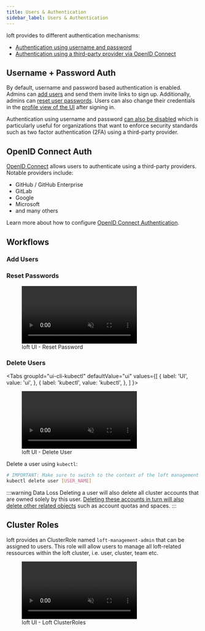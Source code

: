 ```yaml
---
title: Users & Authentication
sidebar_label: Users & Authentication
---
```



loft provides to different authentication mechanisms:
- [Authentication using username and password](#username--password-auth)
- [Authentication using a third-party provider via OpenID Connect](#openid-connect-auth)

## Username + Password Auth
By default, username and password based authentication is enabled. Admins can [add users](#add-users) and send them invite links to sign up. Additionally, admins can [reset user passwords](#reset-passwords). Users can also change their credentials in the [profile view of the UI](../profile/basics.mdx) after signing in.

Authentication using username and password [can also be disabled](./oidc.mdx#disable-password-auth) which is particularly useful for organizations that want to enforce security standards such as two factor authentication (2FA) using a third-party provider.


## OpenID Connect Auth
[OpenID Connect](./oidc.mdx) allows users to authenticate using a third-party providers. Notable providers include:
- GitHub / GitHub Enterprise
- GitLab
- Google
- Microsoft
- and many others

Learn more about how to configure [OpenID Connect Authentication](./oidc.mdx).


## Workflows

### Add Users

<CreateUserFragment/>


### Reset Passwords

<figure class="frame">
  <video controls loop autoplay="true" muted>
    <source src="/img/ui/clusters/reset-password.mp4" type="video/mp4" />
  </video>
  <figcaption>loft UI - Reset Password</figcaption>
</figure>


### Delete Users

<Tabs
  groupId="ui-cli-kubectl"
  defaultValue="ui"
  values={[
    { label: 'UI', value: 'ui', },
    { label: 'kubectl', value: 'kubectl', },
  ]
}>
<TabItem value="ui">

<figure class="frame">
  <video controls loop autoplay="true" muted>
    <source src="/img/ui/clusters/delete-user.mp4" type="video/mp4" />
  </video>
  <figcaption>loft UI - Delete User</figcaption>
</figure>

</TabItem>
<TabItem value="kubectl">

Delete a user using `kubectl`:
```bash
# IMPORTANT: Make sure to switch to the context of the loft management cluster!
kubectl delete user [USER_NAME]
```

</TabItem>
</Tabs>

:::warning Data Loss
Deleting a user will also delete all cluster accounts that are owned solely by this user. [Deleting these accounts in turn will also delete other related objects](../clusters/accounts.mdx#delete-accounts) such as account quotas and spaces.
:::


## Cluster Roles
loft provides an ClusterRole named `loft-management-admin` that can be assigned to users. This role will allow users to manage all loft-related ressources within the loft cluster, i.e. user, cluster, team etc.

<figure class="frame">
  <video controls loop autoplay="true" muted>
    <source src="/img/ui/clusters/loft-user-cluster-roles.mp4" type="video/mp4" />
  </video>
  <figcaption>loft UI - Loft ClusterRoles</figcaption>
</figure>
